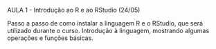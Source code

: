 AULA 1 - Introdução ao R e ao RStudio (24/05)


Passo a passo de como instalar a linguagem R e o RStudio, que será utilizado durante o curso. 
Introdução à linguagem, mostrando algumas operações e funções básicas.
